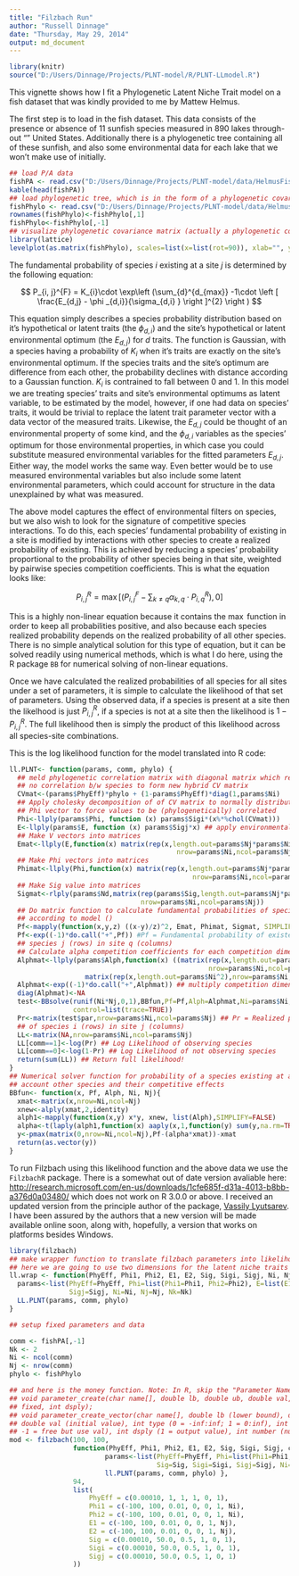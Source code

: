 ```yaml
---
title: "Filzbach Run"
author: "Russell Dinnage"
date: "Thursday, May 29, 2014"
output: md_document
---
```


```r
library(knitr)
source("D:/Users/Dinnage/Projects/PLNT-model/R/PLNT-LLmodel.R")
```

This vignette shows how I fit a Phylogenetic Latent Niche Trait model on a fish dataset that was kindly provided to me by Mattew Helmus.

The first step is to load in the fish dataset. This data consists of the presence or absence of 11 sunfish species measured in 890 lakes through-out "" United States. Additionally there is a phylogenetic tree containing all of these sunfish, and also some environmental data for each lake that we won't make use of initially.

```r
## load P/A data
fishPA <- read.csv("D:/Users/Dinnage/Projects/PLNT-model/data/HelmusFishPA.csv")
kable(head(fishPA))
## load phylogenetic tree, which is in the form of a phylogenetic covariance matrix
fishPhylo <- read.csv("D:/Users/Dinnage/Projects/PLNT-model/data/HelmusFishPhyloCV.csv")
rownames(fishPhylo)<-fishPhylo[,1]
fishPhylo<-fishPhylo[,-1]
## visualize phylogenetic covariance matrix (actually a phylogenetic correlation matrix to be exact)
library(lattice)
levelplot(as.matrix(fishPhylo), scales=list(x=list(rot=90)), xlab="", ylab="", col.regions = gray(0:100/100))
```

The fundamental probability of species $i$ existing at a site $j$ is determined by the following equation:

$$ P_{i, j}^{F} = K_{i}\cdot \exp\left (\sum_{d}^{d_{max}} -1\cdot \left [ \frac{E_{d,j} - \phi _{d,i}}{\sigma_{d,i} } \right ]^{2} \right ) $$

This equation simply describes a species probability distribution based on it's hypothetical or latent traits (the $\phi _{d,i}$) and the site's hypothetical or latent environmental optimum (the $E_{d,j}$) for $d$ traits. The function is Gaussian, with a species having a probability of $K_{i}$ when it's traits are exactly on the site's environmental optimum. If the species traits and the site's optimum are difference from each other, the probability declines with distance according to a Gaussian function. $K_{i}$ is contrained to fall between 0 and 1. In this model we are treating species' traits and site's environmental optimums as latent variable, to be estimated by the model, however, if one had data on species' traits, it would be trivial to replace the latent trait parameter vector with a data vector of the measured traits. Likewise, the $E_{d,j}$ could be thought of an environmental property of some kind, and the $\phi _{d,i}$ variables as the species' optimum for those environmental properties, in which case you could substitute measured environmental variables for the fitted parameters $E_{d,j}$. Either way, the model works the same way. Even better would be to use measured environmental variables but also include some latent environmental parameters, which could account for structure in the data unexplained by what was measured.

The above model captures the effect of environmental filters on species, but we also wish to look for the signature of competitive species interactions. To do this, each species' fundamental probability of existing in a site is modified by interactions with other species to create a realized probability of existing. This is achieved by reducing a species' probability proportional to the probability of other species being in that site, weighted by pairwise species competition coefficients. This is what the equation looks like:

$$ P_{i, j}^{R} = \max \left [ \left ( P_{i,j}^{F} - \sum _{k \neq q} \alpha _{k,q}\cdot P_{i,q}^{R} \right ), 0 \right ] $$

This is a highly non-linear equation because it contains the $\max$ function in order to keep all probabilities positive, and also because each species realized probability depends on the realized probability of all other species. There is no simple analytical solution for this type of equation, but it can be solved readily using numerical methods, which is what I do here, using the R package `BB` for numerical solving of non-linear equations.



Once we have calculated the realized probabilities of all species for all sites under a set of parameters, it is simple to calculate the likelihood of that set of parameters. Using the observed data, if a species is present at a site then the likelhood is just $P_{i, j}^{R}$, if a species is not at a site then the likelihood is $1 - P_{i, j}^{R}$. The full likelihood then is simply the product of this likelihood across all species-site combinations.

This is the log likelihood function for the model translated into R code:

```r
ll.PLNT<- function(params, comm, phylo) {
  ## meld phylogenetic correlation matrix with diagonal matrix which represents 
  ## no correlation b/w species to form new hybrid CV matrix
  CVmat<-(params$PhyEff)*phylo + (1-params$PhyEff)*diag(1,params$Ni)
  ## Apply cholesky decomposition of of CV matrix to normally distributed
  ## Phi vector to force values to be (phylogenetically) correlated
  Phi<-llply(params$Phi, function (x) params$Sigi*(x%*%chol(CVmat)))
  E<-llply(params$E, function (x) params$Sigj*x) ## apply environmental variance (Sigj)
  ## Make V vectors into matrices
  Emat<-llply(E,function(x) matrix(rep(x,length.out=params$Nj*params$Ni),
                                          nrow=params$Ni,ncol=params$Nj,byrow=TRUE) )
  ## Make Phi vectors into matrices
  Phimat<-llply(Phi,function(x) matrix(rep(x,length.out=params$Nj*params$Ni),
                                              nrow=params$Ni,ncol=params$Nj))
  ## Make Sig value into matrices
  Sigmat<-rlply(params$Nd,matrix(rep(params$Sig,length.out=params$Nj*params$Ni),
                                 nrow=params$Ni,ncol=params$Nj))
  ## Do matrix function to calculate fundamental probabilities of species in sites
  ## according to model ()
  Pf<-mapply(function(x,y,z) ((x-y)/z)^2, Emat, Phimat, Sigmat, SIMPLIFY=FALSE)
  Pf<-exp((-1)*do.call("+",Pf)) #Pf = Fundamental probability of existence of 
  ## species j (rows) in site q (columns)
  ## Calculate alpha competition coefficients for each competition dimension
  Alphmat<-llply(params$Alph,function(x) ((matrix(rep(x,length.out=params$Ni^2),
                                                  nrow=params$Ni,ncol=params$Ni,byrow=TRUE)-
                   matrix(rep(x,length.out=params$Ni^2),nrow=params$Ni,ncol=params$Ni))/params$w)^2)
  Alphmat<-exp((-1)*do.call("+",Alphmat)) ## multiply competition dimensions
  diag(Alphmat)<-NA
  test<-BBsolve(runif(Ni*Nj,0,1),BBfun,Pf=Pf,Alph=Alphmat,Ni=params$Ni,Nj=params$Nj,
                control=list(trace=TRUE))
  Pr<-matrix(test$par,nrow=params$Ni,ncol=params$Nj) ## Pr = Realized probability of existence 
  ## of species i (rows) in site j (columns)
  LL<-matrix(NA,nrow=params$Ni,ncol=params$Nj)
  LL[comm==1]<-log(Pr) ## Log Likelihood of observing species
  LL[comm==0]<-log(1-Pr) ## Log Likelihood of not observing species
  return(sum(LL)) ## Return full likelihood!
}
## Numerical solver function for probability of a species existing at a site taking into
## account other species and their competitive effects
BBfun<- function(x, Pf, Alph, Ni, Nj){
  xmat<-matrix(x,nrow=Ni,ncol=Nj)
  xnew<-alply(xmat,2,identity)
  alph1<-mapply(function(x,y) x*y, xnew, list(Alph),SIMPLIFY=FALSE)
  alpha<-t(laply(alph1,function(x) aaply(x,1,function(y) sum(y,na.rm=TRUE))))
  y<-pmax(matrix(0,nrow=Ni,ncol=Nj),Pf-(alpha*xmat))-xmat
  return(as.vector(y))
}
```

To run Filzbach using this likelihood function and the above data we use the `FilzbachR` package. There is a somewhat out of date version avaliable here: [http://research.microsoft.com/en-us/downloads/1cfe685f-d31a-4013-b8bb-a376d0a03480/](http://research.microsoft.com/en-us/downloads/1cfe685f-d31a-4013-b8bb-a376d0a03480/) which does not work on R 3.0.0 or above. I received an updated version from the principle author of the package, [Vassily Lyutsarev](mailto:vassilyl@microsoft.com). I have been assured by the authors that a new version will be made available online soon, along with, hopefully, a version that works on platforms besides Windows.

```r
library(filzbach)
## make wrapper function to translate filzbach parameters into likelihood function parameters
## here we are going to use two dimensions for the latent niche traits (V1 and V2; Phi1 and Phi2) 
ll.wrap <- function(PhyEff, Phi1, Phi2, E1, E2, Sig, Sigi, Sigj, Ni, Nj, Nk, comm, phylo) {
  params<-list(PhyEff=PhyEff, Phi=list(Phi1=Phi1, Phi2=Phi2), E=list(E1=E1, E2=E2), Sig=Sig, Sigi=Sigi,
               Sigj=Sigj, Ni=Ni, Nj=Nj, Nk=Nk)
  LL.PLNT(params, comm, phylo)
}

## setup fixed parameters and data

comm <- fishPA[,-1]
Nk <- 2
Ni <- ncol(comm)
Nj <- nrow(comm)
phylo <- fishPhylo

## and here is the money function. Note: In R, skip the "Parameter Name" in create_parameter from C code:
## void parameter_create(char name[], double lb, double ub, double val, int type, int
## fixed, int dsply);
## void parameter_create_vector(char name[], double lb (lower bound), double ub (upper bound), 
## double val (initial value), int type (0 = -inf:inf; 1 = 0:inf), int fixed (0 = free param; 1 = fixed; 
## -1 = free but use val), int dsply (1 = output value), int number (number of params to make));
mod <- filzbach(100, 100, 
                function(PhyEff, Phi1, Phi2, E1, E2, Sig, Sigi, Sigj, comm) {
                        params<-list(PhyEff=PhyEff, Phi=list(Phi1=Phi1, Phi2=Phi2), E=list(E1=E1, E2=E2), 
                                     Sig=Sig, Sigi=Sigi, Sigj=Sigj, Ni=Ni, Nj=Nj, Nk=Nk)
                        ll.PLNT(params, comm, phylo) },
                94,
                list(
                    PhyEff = c(0.00010, 1, 1, 1, 0, 1),
                    Phi1 = c(-100, 100, 0.01, 0, 0, 1, Ni),
                    Phi2 = c(-100, 100, 0.01, 0, 0, 1, Ni),
                    E1 = c(-100, 100, 0.01, 0, 0, 1, Nj),
                    E2 = c(-100, 100, 0.01, 0, 0, 1, Nj),
                    Sig = c(0.00010, 50.0, 0.5, 1, 0, 1),
                    Sigi = c(0.00010, 50.0, 0.5, 1, 0, 1),
                    Sigj = c(0.00010, 50.0, 0.5, 1, 0, 1)
                ))


```
